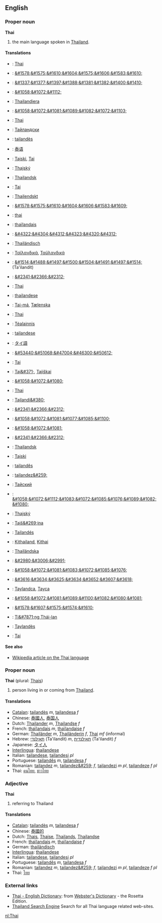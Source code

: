 ==English==
===Proper noun===
'''Thai'''

#the main language spoken in [[Thailand]].

====Translations====
*{{af}}: [[Thai]]
*{{ar}}: [[&#1578;&#1575;&#1610;&#1604;&#1575;&#1606;&#1583;&#1610;]]
*{{hy}}: [[&#1337;&#1377;&#1397;&#1388;&#1381;&#1382;&#1400;&#1410;]]
*{{az}}: [[&#1058;&#1072;&#1112;]]
*{{eu}}: [[Thailandiera]]
*{{be}}: [[&#1058;&#1072;&#1081;&#1089;&#1082;&#1072;&#1103;]]
*{{br}}: [[Thai]]
*{{bg}}: [[Тайландски]]
*{{ca}}: [[tailandès]] {{m}}
*{{zh}}: [[泰语]]
*{{hr}}: [[Tajski]], [[Tai]]
*{{cs}}: [[Thajský]]
*{{da}}: [[Thailandsk]]
*{{et}}: [[Tai]]
*{{fo}}: [[Thailendskt]]
*{{fa}}: [[&#1578;&#1575;&#1610;&#1604;&#1606;&#1583;&#1609;]]
*{{fi}}: [[thai]]
*{{fr}}: [[thaïlandais]] {{f}}
*{{ka}}: [[&#4322;&#4304;&#4312;&#4323;&#4320;&#4312;]]
*{{de}}: [[Thailändisch]] {{n}}
*{{el}}: [[Ταϊλανδικά]], [[Ταϋλανδικά]]
*{{he}}: [[&#1514;&#1488;&#1497;&#1500;&#1504;&#1491;&#1497;&#1514;]] (Ta'ilandit) {{f}}
*{{hi}}: [[&#2341;&#2366;&#2312;]]
*{{hu}}: [[Thai]]
*{{ia}}: [[thailandese]]
*{{is}}: [[Tai-má]], [[Tælenska]]
*{{id}}: [[Thai]]
*{{ga}}: [[Téalainnis]]
*{{it}}: [[tailandese]] {{m}} 
*{{ja}}: [[タイ語]]
*{{ko}}: [[&#53440;&#51068;&#47004;&#46300;&#50612;]]
*{{lv}}: [[Tai]]
*{{lt}}: [[Taj&#371;]], [[Tajiškai]]
*{{mk}}: [[&#1058;&#1072;&#1080;]]
*{{ml}}: [[Thai]]
*{{mt}}: [[Tajlandi&#380;]]
*{{mr}}: [[&#2341;&#2366;&#2312;]]
*{{mdf}}: [[&#1058;&#1072;&#1081;&#1077;&#1085;&#1100;]]
*{{mn}}: [[&#1058;&#1072;&#1081;]]
*{{ne}}: [[&#2341;&#2366;&#2312;]]
*{{no}}: [[Thailandsk]]
*{{pl}}: [[Tajski]]
*{{pt}}: [[tailandês]] {{m}}
*{{ro}}: [[tailandez&#259;]] {{f}}
*{{ru}}: [[Тайский]]
*{{sr}}: [[&#1058;&#1072;&#1112;&#1083;&#1072;&#1085;&#1076;&#1089;&#1082;&#1080;]]
*{{sk}}: [[Thajský]]
*{{sl}}: [[Tajš&#269;ina]]
*{{es}}: [[Tailandés]]
*{{sw}}: [[Kithailand]], [[Kithai]]
*{{sv}}: [[Thailändska]]
*{{tm}}: [[&#2980;&#3006;&#2991;]]
*{{tt}}: [[&#1058;&#1072;&#1081;&#1083;&#1072;&#1085;&#1076;]]
*{{th}}: [[&#3616;&#3634;&#3625;&#3634;&#3652;&#3607;&#3618;]]
*{{tr}}: [[Taylandca]], [[Tayca]]
*{{uk}}: [[&#1058;&#1072;&#1081;&#1089;&#1100;&#1082;&#1080;&#1081;]]
*{{ur}}: [[&#1578;&#1607;&#1575;&#1574;&#1610;]]
*{{vi}}: [[Ti&#7871;ng Thái-lan]]
*{{wa}}: [[Taylandès]]
*{{cy}}: [[Tai]]

====See also====
*[[w:Thai language|Wikipedia article on the Thai language]]

===Proper noun===
'''Thai''' (plural: [[Thais]])

#person living in or coming from [[Thailand]].

====Translations====
*[[Catalan]]: [[tailandès]] ''m'', [[tailandesa]] ''f''
*Chinese: [[泰國人]], [[泰国人]]
*Dutch: [[Thailander]] ''m'', [[Thailandse]] ''f''
*French: [[thaïlandais]] ''m'', [[thaïlandaise]] ''f''
*German: [[Thailänder]] ''m'', [[Thailänderin]] ''f'', [[Thai]] ''mf'' (informal)
*Hebrew: [[תאילנדי]] (Ta'ilandit) ''m'', [[תאילנדית]] (Ta'ilandit) ''f''
*Japanese: [[タイ人]]
*[[Interlingua]]: [[thailandese]]
*Italian: [[tailandese]], [[tailandesi]] ''pl''
*Portuguese: [[tailandês]] ''m'', [[tailandesa]] ''f''
*Romanian: [[tailandez]] ''m'', [[tailandez&#259;]] ''f'', [[tailandezi]] ''m pl'', [[tailandeze]] ''f pl''
*Thai: [[คนไทย]], [[ชาวไทย]]

===Adjective===
'''Thai'''

#referring to Thailand

====Translations====
*[[Catalan]]: [[tailandès]] ''m'', [[tailandesa]] ''f''
*Chinese: [[泰國的]]
*Dutch: [[Thais]], [[Thaise]], [[Thailands]], [[Thailandse]]
*French: [[thaïlandais]] ''m'', [[thaïlandaise]] ''f''
*German: [[thailändisch]]
*[[Interlingua]]: [[thailandese]]
*Italian: [[tailandese]], [[tailandesi]] ''pl''
*Portuguese: [[tailandês]] ''m'', [[tailandesa]] ''f''
*Romanian: [[tailandez]] ''m'', [[tailandez&#259;]] ''f'', [[tailandezi]] ''m pl'', [[tailandeze]] ''f pl''
*Thai: [[ไทย]]

=== External links ===
*[http://www.websters-online-dictionary.org/definition/Thai-english/ Thai - English Dictionary]: from [http://www.websters-online-dictionary.org/ Webster's Dictionary] - the Rosetta Edition.
*[http://www.thaipro.com Thailand Search Engine] Search for all Thai language related web-sites.

[[nl:Thai]]